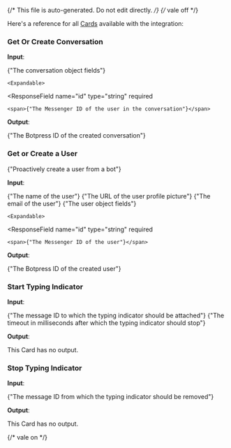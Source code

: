 {/* This file is auto-generated. Do not edit directly. */}
{/* vale off */}

Here's a reference for all [Cards](/learn/reference/cards/introduction) available with the integration:

### Get Or Create Conversation

**Input**:

<Expandable title="input fields">
  <ResponseField
    name="conversation"
    type="object"
    required
  >
    <span>{"The conversation object fields"}</span>

    <Expandable>
  <ResponseField
    name="id"
    type="string"
    required
  >
    <span>{"The Messenger ID of the user in the conversation"}</span>
  </ResponseField>
    </Expandable>
  </ResponseField>
</Expandable>

**Output**:

<Expandable title="output">
  <ResponseField
    name="conversationId"
    type="string"
    required
  >
    <span>{"The Botpress ID of the created conversation"}</span>
  </ResponseField>
</Expandable>

### Get or Create a User

<span>{"Proactively create a user from a bot"}</span>

**Input**:

<Expandable title="input fields">
  <ResponseField
    name="name"
    type="string"
  >
    <span>{"The name of the user"}</span>
  </ResponseField>
  <ResponseField
    name="pictureUrl"
    type="string"
  >
    <span>{"The URL of the user profile picture"}</span>
  </ResponseField>
  <ResponseField
    name="email"
    type="string"
  >
    <span>{"The email of the user"}</span>
  </ResponseField>
  <ResponseField
    name="user"
    type="object"
    required
  >
    <span>{"The user object fields"}</span>

    <Expandable>
  <ResponseField
    name="id"
    type="string"
    required
  >
    <span>{"The Messenger ID of the user"}</span>
  </ResponseField>
    </Expandable>
  </ResponseField>
</Expandable>

**Output**:

<Expandable title="output">
  <ResponseField
    name="userId"
    type="string"
    required
  >
    <span>{"The Botpress ID of the created user"}</span>
  </ResponseField>
</Expandable>

### Start Typing Indicator

**Input**:

<Expandable title="input fields">
  <ResponseField
    name="conversationId"
    type="string"
    required
  >
    
  </ResponseField>
  <ResponseField
    name="messageId"
    type="string"
    required
  >
    <span>{"The message ID to which the typing indicator should be attached"}</span>
  </ResponseField>
  <ResponseField
    name="timeout"
    type="number"
  >
    <span>{"The timeout in milliseconds after which the typing indicator should stop"}</span>
  </ResponseField>
</Expandable>

**Output**:

This Card has no output.

### Stop Typing Indicator

**Input**:

<Expandable title="input fields">
  <ResponseField
    name="conversationId"
    type="string"
    required
  >
    
  </ResponseField>
  <ResponseField
    name="messageId"
    type="string"
    required
  >
    <span>{"The message ID from which the typing indicator should be removed"}</span>
  </ResponseField>
</Expandable>

**Output**:

This Card has no output.


{/* vale on */}